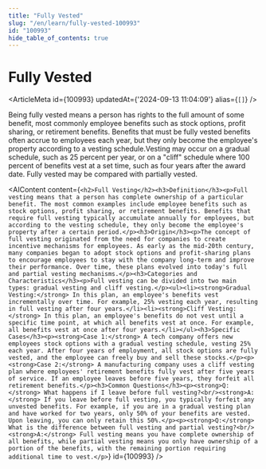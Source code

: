 ```yaml
---
title: "Fully Vested"
slug: "/en/learn/fully-vested-100993"
id: "100993"
hide_table_of_contents: true
---
```



# Fully Vested

<ArticleMeta id={100993} updatedAt={'2024-09-13 11:04:09'} alias={`[]`} />
<div className='border-solid border-b border-t-0 my-4 border-[var(--ifm-color-gray-300)]' />

Being fully vested means a person has rights to the full amount of some benefit, most commonly employee benefits such as stock options, profit sharing, or retirement benefits. Benefits that must be fully vested benefits often accrue to employees each year, but they only become the employee's property according to a vesting schedule.Vesting may occur on a gradual schedule, such as 25 percent per year, or on a "cliff" schedule where 100 percent of benefits vest at a set time, such as four years after the award date. Fully vested may be compared with partially vested.

<AIContent content={`<h2>Full Vesting</h2><h3>Definition</h3><p>Full vesting means that a person has complete ownership of a particular benefit. The most common examples include employee benefits such as stock options, profit sharing, or retirement benefits. Benefits that require full vesting typically accumulate annually for employees, but according to the vesting schedule, they only become the employee's property after a certain period.</p><h3>Origin</h3><p>The concept of full vesting originated from the need for companies to create incentive mechanisms for employees. As early as the mid-20th century, many companies began to adopt stock options and profit-sharing plans to encourage employees to stay with the company long-term and improve their performance. Over time, these plans evolved into today's full and partial vesting mechanisms.</p><h3>Categories and Characteristics</h3><p>Full vesting can be divided into two main types: gradual vesting and cliff vesting.</p><ul><li><strong>Gradual Vesting:</strong> In this plan, an employee's benefits vest incrementally over time. For example, 25% vesting each year, resulting in full vesting after four years.</li><li><strong>Cliff Vesting:</strong> In this plan, an employee's benefits do not vest until a specific time point, at which all benefits vest at once. For example, all benefits vest at once after four years.</li></ul><h3>Specific Cases</h3><p><strong>Case 1:</strong> A tech company offers new employees stock options with a gradual vesting schedule, vesting 25% each year. After four years of employment, all stock options are fully vested, and the employee can freely buy and sell these stocks.</p><p><strong>Case 2:</strong> A manufacturing company uses a cliff vesting plan where employees' retirement benefits fully vest after five years of service. If an employee leaves before five years, they forfeit all retirement benefits.</p><h3>Common Questions</h3><p><strong>Q:</strong> What happens if I leave before full vesting?<br/><strong>A:</strong> If you leave before full vesting, you typically forfeit any unvested benefits. For example, if you are in a gradual vesting plan and have worked for two years, only 50% of your benefits are vested. Upon leaving, you can only retain this 50%.</p><p><strong>Q:</strong> What is the difference between full vesting and partial vesting?<br/><strong>A:</strong> Full vesting means you have complete ownership of all benefits, while partial vesting means you only have ownership of a portion of the benefits, with the remaining portion requiring additional time to vest.</p>`} id={100993} />
